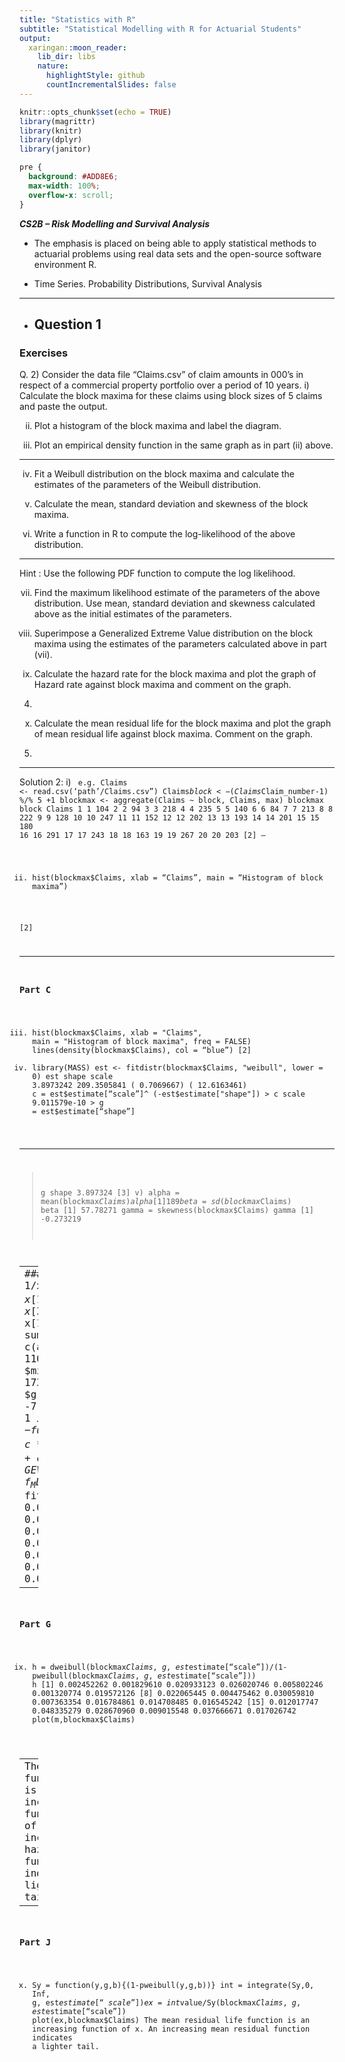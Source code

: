 ```yaml
---
title: "Statistics with R"
subtitle: "Statistical Modelling with R for Actuarial Students"
output:
  xaringan::moon_reader:
    lib_dir: libs
    nature:
      highlightStyle: github
      countIncrementalSlides: false
---
```


```r
knitr::opts_chunk$set(echo = TRUE)
library(magrittr)
library(knitr)
library(dplyr)
library(janitor)


```

```css
pre {
  background: #ADD8E6;
  max-width: 100%;
  overflow-x: scroll;
}
```

***CS2B – Risk Modelling and Survival Analysis ***


* The emphasis is placed on being able to apply statistical methods to actuarial problems using real data sets and the open-source software environment R. 

* Time Series. Probability Distributions, Survival Analysis

---





* Question 1
---

### Exercises

Q. 2)
Consider the data file “Claims.csv” of claim amounts in 000’s in respect of a commercial property portfolio over a period of 10 years.
i) Calculate the block maxima for these claims using block sizes of 5 claims and paste the output.

ii) Plot a histogram of the block maxima and label the diagram.

iii) Plot an empirical density function in the same graph as in part (ii) above.

---

iv) Fit a Weibull distribution on the block maxima and calculate the estimates of the parameters of the Weibull distribution.

v) Calculate the mean, standard deviation and skewness of the block maxima.

vi) Write a function in R to compute the log-likelihood of the above distribution.

---

Hint : Use the following PDF function to compute the log likelihood.

vii) Find the maximum likelihood estimate of the parameters of the above distribution. Use mean, standard deviation and skewness calculated above as the initial estimates of the parameters.

viii) Superimpose a Generalized Extreme Value distribution on the block maxima using the estimates of the parameters calculated above in part (vii).

ix) Calculate the hazard rate for the block maxima and plot the graph of Hazard rate against block maxima and comment on the graph.
(4)
x) Calculate the mean residual life for the block maxima and plot the graph of mean residual life against block maxima. Comment on the graph.
(5)

---

Solution 2:
i)
<code for reading the input data file> e.g. Claims <- read.csv(‘path’/Claims.csv")
Claims$block <-(Claims$Claim_number-1) %/% 5 +1
blockmax <- aggregate(Claims ~ block, Claims, max)
blockmax block Claims 1 1 104 2 2 94 3 3 218 4 4 235 5 5 140 6 6 84 7 7 213 8 8 222 9 9 128 10 10 247 11 11 152 12 12 202 13 13 193 14 14 201 15 15 180 16 16 291 17 17 243 18 18 163 19 19 267 20 20 203
[2]
---

ii) hist(blockmax$Claims, xlab = "Claims", main = "Histogram of block maxima")

[2]

---

### Part C

iii) hist(blockmax$Claims, xlab = "Claims", main = "Histogram of block maxima", freq = FALSE) lines(density(blockmax$Claims), col = "blue")
[2]
iv) library(MASS) est <- fitdistr(blockmax$Claims, "weibull", lower = 0) est shape scale 3.8973242 209.3505841 ( 0.7069667) ( 12.6163461)
c = est$estimate["scale"]^ (-est$estimate["shape"]) > c scale 9.011579e-10 > g = est$estimate["shape"]

--- 

> g shape 3.897324
[3]
v) alpha = mean(blockmax$Claims) alpha [1] 189 beta = sd(blockmax$Claims) beta [1] 57.78271 gamma = skewness(blockmax$Claims) gamma [1] -0.273219


---
### Part F
vi) MLE = function(x){f <- 1/x[2]*(1+x[3]*(blockmax$Claims - x[1])/x[2])^(-1-1/x[3])*exp(-(1+x[3]*(blockmax$Claims- x[1])/x[2])^(-1/x[3])) lnf <- log(f) sum(-lnf) }
[2]
vii) p = c(alpha,beta,gamma) MLE(p) [1] 110.3667
f_MLE <- nlm(MLE,p)
f_MLE $minimum [1] 108.4947 $estimate [1] 173.0482986 59.5496685 -0.4257482 $gradient [1] -2.207406e-07 -7.863145e-07 -5.439915e-05 $code [1] 1 $iterations [1] 33
[2]
viii) GEV <- function(x,a,b,c){f = 1/b * (1+c*(x-a)/b)^-(1+1/c)*exp(-((1+c*(x-a)/b)^(-1/c)))} 
fit = GEV(blockmax$Claims,f_MLE$estimate[1],f_MLE$estimate[2],f_MLE$estimate[3]) 
fit [1] 0.002216593 0.001752716 0.006657504 0.005922606 0.004311508 0.001356100 0.006776331 
[8] 0.006529717 0.003563970 0.005131517 0.005053503 0.006876667 0.006798624 0.006874941 
[15] 0.006456144 0.001361035 0.005416809 0.005683342 0.003474704 0.006876611

---

### Part G

ix) h = dweibull(blockmax$Claims,g,est$estimate["scale"])/(1-pweibull(blockmax$Claims,g,est$estimate["scale"])) h [1] 0.002452262 0.001829610 0.020933123 0.026020746 0.005802246 0.001320774 0.019572126 [8] 0.022065445 0.004475462 0.030059810 0.007363354 0.016784861 0.014708485 0.016545242 [15] 0.012017747 0.048335279 0.028670960 0.009015548 0.037666671 0.017026742
plot(m,blockmax$Claims)

---
The hazard function is an increasing function of x. An increasing hazard function indicates lighter tail.
[4]

---

### Part J
x) Sy = function(y,g,b){(1-pweibull(y,g,b))} int = integrate(Sy,0, Inf, g, est$estimate[“scale”]) ex = int$value/Sy(blockmax$Claims,g,est$estimate[“scale”]) plot(ex,blockmax$Claims)
The mean residual life function is an increasing function of x. An increasing mean residual function indicates a lighter tail.

